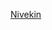 {{Userbox
  |id=渝
  |id-c=white
  |info=這個用戶是'''[[Wikipedia:重庆維基人列表|重庆人]]'''。
  |info-c=white
  |info-s=9
  |border-c=#ff0000
  |nocat={{{nocat|}}}
  |usercategory=重庆維基人
}}<noinclude>
{{Documentation}}
</noinclude>
[[Category:重庆人|Nivekin]]